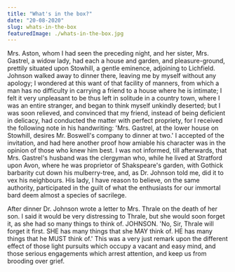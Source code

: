 ---
title: "What's in the box?"
date: "20-08-2020"
slug: whats-in-the-box
featuredImage: ./whats-in-the-box.jpg
---

Mrs. Aston, whom I had seen the preceding night, and her sister, Mrs. Gastrel, a widow lady, had each a house and garden, and pleasure-ground, prettily situated upon Stowhill, a gentle eminence, adjoining to Lichfield. Johnson walked away to dinner there, leaving me by myself without any apology; I wondered at this want of that facility of manners, from which a man has no difficulty in carrying a friend to a house where he is intimate; I felt it very unpleasant to be thus left in solitude in a country town, where I was an entire stranger, and began to think myself unkindly deserted; but I was soon relieved, and convinced that my friend, instead of being deficient in delicacy, had conducted the matter with perfect propriety, for I received the following note in his handwriting: 'Mrs. Gastrel, at the lower house on Stowhill, desires Mr. Boswell's company to dinner at two.' I accepted of the invitation, and had here another proof how amiable his character was in the opinion of those who knew him best. I was not informed, till afterwards, that Mrs. Gastrel's husband was the clergyman who, while he lived at Stratford upon Avon, where he was proprietor of Shakspeare's garden, with Gothick barbarity cut down his mulberry-tree, and, as Dr. Johnson told me, did it to vex his neighbours. His lady, I have reason to believe, on the same authority, participated in the guilt of what the enthusiasts for our immortal bard deem almost a species of sacrilege.

After dinner Dr. Johnson wrote a letter to Mrs. Thrale on the death of her son. I said it would be very distressing to Thrale, but she would soon forget it, as she had so many things to think of. JOHNSON. 'No, Sir, Thrale will forget it first. SHE has many things that she MAY think of. HE has many things that he MUST think of.' This was a very just remark upon the different effect of those light pursuits which occupy a vacant and easy mind, and those serious engagements which arrest attention, and keep us from brooding over grief.
